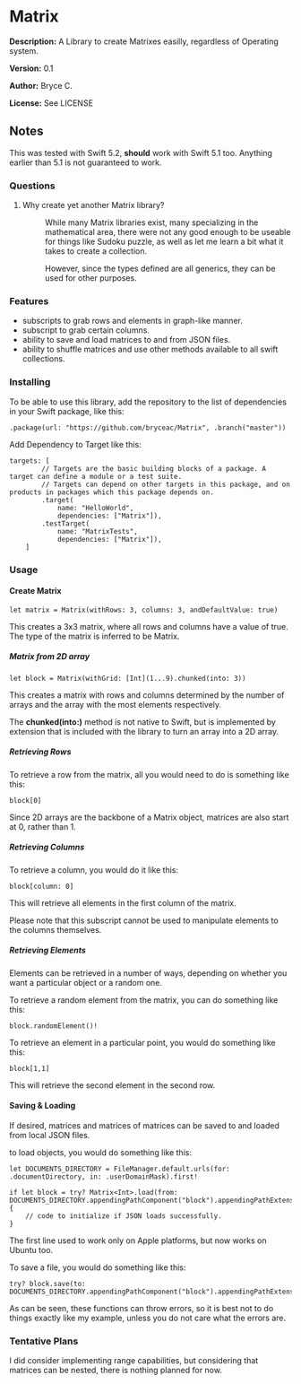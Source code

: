 =Matrix=

'''Description:''' A Library to create Matrixes easilly, regardless of Operating system.

'''Version:''' 0.1

'''Author:''' Bryce C.

'''License:''' See LICENSE

==Notes==

This was tested with Swift 5.2, <strong>should</strong> work with Swift 5.1 too. Anything earlier than 5.1 is not guaranteed to work.

===Questions===

<ol>
<li>
<dl>
<dt span=font-weight:bold">Why create yet another Matrix library?</dt>
<dd>
<p>While many Matrix libraries exist, many specializing in the mathematical area, there were not any good enough to be useable for things like Sudoku puzzle, as well as let me learn a bit what it takes to create a collection.</p>
<p>However, since the types defined are all generics, they can be used for other purposes.</p>
</dd>
</dl>
</li>
</ol>

===Features===

<ul>
<li>subscripts to grab rows and elements in graph-like manner.</li>
<li>subscript to grab certain columns.</li>
<li>ability to save and load matrices to and from JSON files.</li>
<li>ability to shuffle matrices and use other methods available to all swift collections.</li>
</ul>

===Installing===

To be able to use this library, add the repository to the list of dependencies in your Swift package, like this:

<pre>
.package(url: "https://github.com/bryceac/Matrix", .branch("master"))
</pre>

Add Dependency to Target like this:

<pre>
targets: [
        // Targets are the basic building blocks of a package. A target can define a module or a test suite.
        // Targets can depend on other targets in this package, and on products in packages which this package depends on.
        .target(
            name: "HelloWorld",
            dependencies: ["Matrix"]),
        .testTarget(
            name: "MatrixTests",
            dependencies: ["Matrix"]),
    ]
</pre>

===Usage===

====Create Matrix====

<pre>
let matrix = Matrix(withRows: 3, columns: 3, andDefaultValue: true)
</pre>

This creates a 3x3 matrix, where all rows and columns have a value of true. The type of the matrix is inferred to be Matrix<Bool>.

=====Matrix from 2D array=====

<pre>
let block = Matrix(withGrid: [Int](1...9).chunked(into: 3))
</pre>

This creates a matrix with rows and columns determined by the number of arrays and the array with the most elements respectively.

The '''chunked(into:)''' method is not native to Swift, but is implemented by extension that is included with the library to turn an array into a 2D array.

=====Retrieving Rows=====

To retrieve a row from the matrix, all you would need to do is something like this:

<pre>
block[0]
</pre>

Since 2D arrays are the backbone of a Matrix object, matrices are also start at 0, rather than 1.

=====Retrieving Columns=====

To retrieve a column, you would do it like this:

<pre>
block[column: 0]
</pre>

This will retrieve all elements in the first column of the matrix.

Please note that this subscript cannot be used to manipulate elements to the columns themselves.

=====Retrieving Elements=====

Elements can be retrieved in a number of ways, depending on whether you want a particular object or a random one.

To retrieve a random element from the matrix, you can do something like this:

<pre>
block.randomElement()!
</pre>

To retrieve an element in a particular point, you would do something like this:

<pre>
block[1,1]
</pre>

This will retrieve the second element in the second row.

====Saving & Loading====

If desired, matrices and matrices of matrices can be saved to and loaded from local JSON files.

to load objects, you would do something like this:

<pre>
let DOCUMENTS_DIRECTORY = FileManager.default.urls(for: .documentDirectory, in: .userDomainMask).first!

if let block = try? Matrix<Int>.load(from: DOCUMENTS_DIRECTORY.appendingPathComponent("block").appendingPathExtension("json")) {
    // code to initialize if JSON loads successfully.
}
</pre>

The first line used to work only on Apple platforms, but now works on Ubuntu too.

To save a file, you would do something like this:

<pre>
try? block.save(to: DOCUMENTS_DIRECTORY.appendingPathComponent("block").appendingPathExtension("json"))
</pre>

As can be seen, these functions can throw errors, so it is best not to do things exactly like my example, unless you do not care what the errors are.

===Tentative Plans===

I did consider implementing range capabilities, but considering that matrices can be nested, there is nothing planned for now.